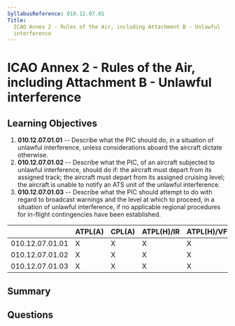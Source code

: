 ```yaml
---
SyllabusReference: 010.12.07.01
Title:
  ICAO Annex 2 - Rules of the Air, including Attachment B - Unlawful
  interference
---
```


# ICAO Annex 2 - Rules of the Air, including Attachment B - Unlawful interference

## Learning Objectives

1.  **010.12.07.01.01** -- Describe what the PIC should do, in a situation of
    unlawful interference, unless considerations aboard the aircraft dictate
    otherwise.
2.  **010.12.07.01.02** -- Describe what the PIC, of an aircraft subjected to
    unlawful interference, should do if: the aircraft must depart from its
    assigned track; the aircraft must depart from its assigned cruising level;
    the aircraft is unable to notify an ATS unit of the unlawful interference.
3.  **010.12.07.01.03** -- Describe what the PIC should attempt to do with regard
    to broadcast warnings and the level at which to proceed, in a situation of
    unlawful interference, if no applicable regional procedures for in-flight
    contingencies have been established.

|                 | ATPL(A) | CPL(A) | ATPL(H)/IR | ATPL(H)/VFR | CPL(H) | IR | CBIR(A) |
| --------------- | ------- | ------ | ---------- | ----------- | ------ | -- | ------- |
| 010.12.07.01.01 | X       | X      | X          | X           | X      |    |         |
| 010.12.07.01.02 | X       | X      | X          | X           | X      |    |         |
| 010.12.07.01.03 | X       | X      | X          | X           | X      |    |         |

## Summary

## Questions
